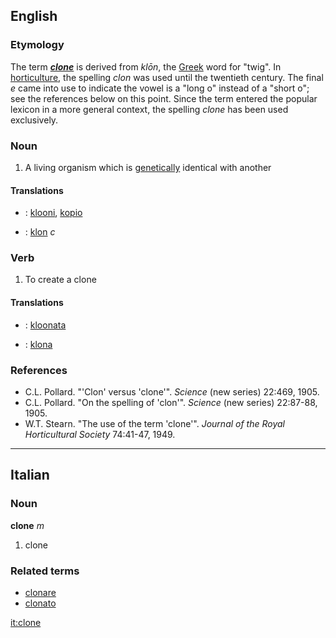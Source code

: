 ==English==
===Etymology===
The term '''''[[clone]]''''' is derived from ''kl&#333;n'', the [[Wikipedia:Greek language|Greek]] word for "twig".
In [[Wikipedia:horticulture|horticulture]], the spelling ''clon'' was used until the twentieth century.
The final ''e'' came into use to indicate the vowel is a "long o" instead of a "short o";
see the references below on this point.
Since the term entered the popular lexicon in a more general context,
the spelling ''clone'' has been used exclusively. 

=== Noun ===
#A living organism which is [[genetically]] identical with another

====Translations====
*{{fi}}: [[klooni]], [[kopio]]
*{{sv}}: [[klon]] ''c''

=== Verb ===
#To create a clone

====Translations====
*{{fi}}: [[kloonata]]
*{{sv}}: [[klona]]


=== References ===

* C.L. Pollard. "'Clon' versus 'clone'". ''Science'' (new series) 22:469, 1905.
* C.L. Pollard. "On the spelling of 'clon'". ''Science'' (new series) 22:87-88, 1905.
* W.T. Stearn. "The use of the term 'clone'". ''Journal of the Royal Horticultural Society'' 74:41-47, 1949.

----

==Italian==
===Noun===
'''clone''' ''m''

# clone

===Related terms===
*[[clonare]]
*[[clonato]]

[[it:clone]]